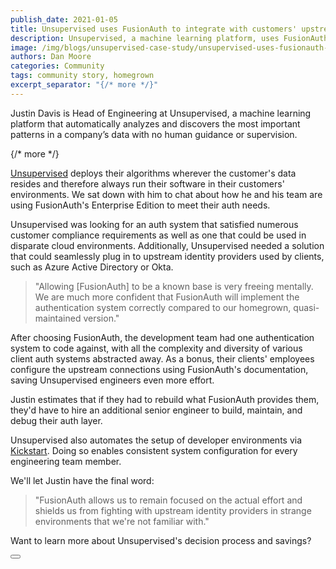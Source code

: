 ```yaml
---
publish_date: 2021-01-05 
title: Unsupervised uses FusionAuth to integrate with customers' upstream providers 
description: Unsupervised, a machine learning platform, uses FusionAuth to solve their enterprise integration needs.
image: /img/blogs/unsupervised-case-study/unsupervised-uses-fusionauth-to-integrate-with-customers-upstream-providers-header-image.png
authors: Dan Moore
categories: Community
tags: community story, homegrown
excerpt_separator: "{/* more */}"
---
```


Justin Davis is Head of Engineering at Unsupervised, a machine learning platform that automatically analyzes and discovers the most important patterns in a company’s data with no human guidance or supervision. 

{/* more */}

[Unsupervised](https://unsupervised.com/) deploys their algorithms wherever the customer's data resides and therefore always run their software in their customers' environments. We sat down with him to chat about how he and his team are using FusionAuth's Enterprise Edition to meet their auth needs.

Unsupervised was looking for an auth system that satisfied numerous customer compliance requirements as well as one that could be used in disparate cloud environments. Additionally, Unsupervised needed a solution that could seamlessly plug in to upstream identity providers used by clients, such as Azure Active Directory or Okta. 

> "Allowing [FusionAuth] to be a known base is very freeing mentally. We are much more confident that FusionAuth will implement the authentication system correctly compared to our homegrown, quasi-maintained version."

After choosing FusionAuth, the development team had one authentication system to code against, with all the complexity and diversity of various client auth systems abstracted away. As a bonus, their clients' employees configure the upstream connections using FusionAuth's documentation, saving Unsupervised engineers even more effort.

Justin estimates that if they had to rebuild what FusionAuth provides them, they'd have to hire an additional senior engineer to build, maintain, and debug their auth layer. 

Unsupervised also automates the setup of developer environments via [Kickstart](/docs/v1/tech/installation-guide/kickstart). Doing so enables consistent system configuration for every engineering team member. 

We'll let Justin have the final word:

> "FusionAuth allows us to remain focused on the actual effort and shields us from fighting with upstream identity providers in strange environments that we're not familiar with."

Want to learn more about Unsupervised's decision process and savings? 

<Button href="/resources/unsupervised-case-study.pdf" label="READ THE CASE STUDY" />
